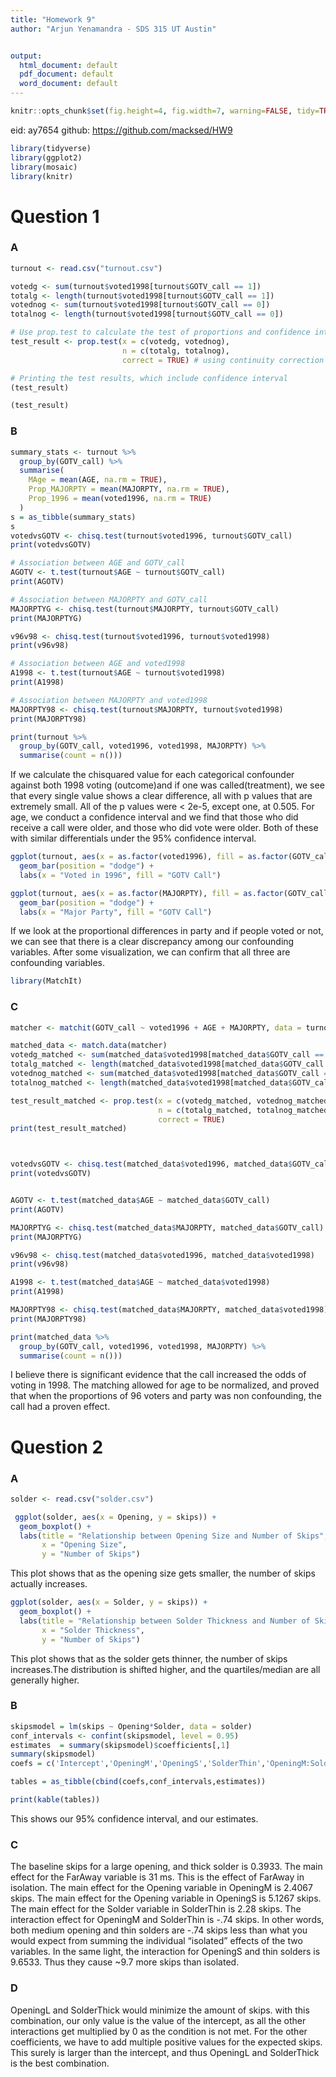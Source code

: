 ---
title: "Homework 9"
author: "Arjun Yenamandra - SDS 315 UT Austin"


output:
  html_document: default
  pdf_document: default
  word_document: default
---

```{r global_options, echo=FALSE}
knitr::opts_chunk$set(fig.height=4, fig.width=7, warning=FALSE, tidy=TRUE, tidy.opts=list(width.cutoff=60), warning = FALSE, message = FALSE)
```
eid: ay7654
github: [https://github.com/macksed/HW9](https://github.com/macksed/HW9)
```{r, echo=FALSE, results='hide'}
library(tidyverse)
library(ggplot2)
library(mosaic)
library(knitr)
```
# **Question 1**
### **A**
```{r, echo=FALSE, results='hide'}
turnout <- read.csv("turnout.csv")
```

```{r, echo=FALSE, results='hide'}
votedg <- sum(turnout$voted1998[turnout$GOTV_call == 1])
totalg <- length(turnout$voted1998[turnout$GOTV_call == 1])
votednog <- sum(turnout$voted1998[turnout$GOTV_call == 0])
totalnog <- length(turnout$voted1998[turnout$GOTV_call == 0])

# Use prop.test to calculate the test of proportions and confidence interval
test_result <- prop.test(x = c(votedg, votednog), 
                         n = c(totalg, totalnog),
                         correct = TRUE) # using continuity correction

# Printing the test results, which include confidence interval
(test_result)
```
```{r, echo=FALSE}
(test_result)
```


### **B**


```{r, echo=FALSE, results='hide'}
summary_stats <- turnout %>%
  group_by(GOTV_call) %>%
  summarise(
    MAge = mean(AGE, na.rm = TRUE),
    Prop_MAJORPTY = mean(MAJORPTY, na.rm = TRUE),
    Prop_1996 = mean(voted1996, na.rm = TRUE)
  )
s = as_tibble(summary_stats)
s
votedvsGOTV <- chisq.test(turnout$voted1996, turnout$GOTV_call)
print(votedvsGOTV)

# Association between AGE and GOTV_call
AGOTV <- t.test(turnout$AGE ~ turnout$GOTV_call)
print(AGOTV)

# Association between MAJORPTY and GOTV_call
MAJORPTYG <- chisq.test(turnout$MAJORPTY, turnout$GOTV_call)
print(MAJORPTYG)

v96v98 <- chisq.test(turnout$voted1996, turnout$voted1998)
print(v96v98)

# Association between AGE and voted1998
A1998 <- t.test(turnout$AGE ~ turnout$voted1998)
print(A1998)

# Association between MAJORPTY and voted1998
MAJORPTY98 <- chisq.test(turnout$MAJORPTY, turnout$voted1998)
print(MAJORPTY98)

print(turnout %>%
  group_by(GOTV_call, voted1996, voted1998, MAJORPTY) %>%
  summarise(count = n()))
```
If we calculate the chisquared value for each categorical confounder against both 1998 voting (outcome)and if one was called(treatment), we see that every single value shows a clear difference, all with p values that are extremely small. All of the p values were < 2e-5, except one, at 0.505. For age, we conduct a confidence interval and we find that those who did receive a call were older, and those who did vote were older. Both of these with similar differentials under the 95% confidence interval.

```{r, echo=FALSE, results='hide'}
ggplot(turnout, aes(x = as.factor(voted1996), fill = as.factor(GOTV_call))) +
  geom_bar(position = "dodge") +
  labs(x = "Voted in 1996", fill = "GOTV Call")
```

```{r, echo=FALSE, results='hide'}
ggplot(turnout, aes(x = as.factor(MAJORPTY), fill = as.factor(GOTV_call))) +
  geom_bar(position = "dodge") +
  labs(x = "Major Party", fill = "GOTV Call")
```
If we look at the proportional differences in party and if people voted or not, we can see that there is a clear discrepancy among our confounding variables. After some visualization, we can confirm that all three are confounding variables.
```{r, echo=FALSE, results='hide'}
library(MatchIt)
```

### **C**
```{r, echo=FALSE, results='hide'}
matcher <- matchit(GOTV_call ~ voted1996 + AGE + MAJORPTY, data = turnout, method = "nearest", ratio = 5)
```

```{r, echo=FALSE, results='hide'}
matched_data <- match.data(matcher)
votedg_matched <- sum(matched_data$voted1998[matched_data$GOTV_call == 1])
totalg_matched <- length(matched_data$voted1998[matched_data$GOTV_call == 1])
votednog_matched <- sum(matched_data$voted1998[matched_data$GOTV_call == 0])
totalnog_matched <- length(matched_data$voted1998[matched_data$GOTV_call == 0])
```

```{r, echo=FALSE, results='hide'}
test_result_matched <- prop.test(x = c(votedg_matched, votednog_matched), 
                                 n = c(totalg_matched, totalnog_matched),
                                 correct = TRUE)  
print(test_result_matched)



votedvsGOTV <- chisq.test(matched_data$voted1996, matched_data$GOTV_call)
print(votedvsGOTV)


AGOTV <- t.test(matched_data$AGE ~ matched_data$GOTV_call)
print(AGOTV)

MAJORPTYG <- chisq.test(matched_data$MAJORPTY, matched_data$GOTV_call)
print(MAJORPTYG)

v96v98 <- chisq.test(matched_data$voted1996, matched_data$voted1998)
print(v96v98)

A1998 <- t.test(matched_data$AGE ~ matched_data$voted1998)
print(A1998)

MAJORPTY98 <- chisq.test(matched_data$MAJORPTY, matched_data$voted1998)
print(MAJORPTY98)

print(matched_data %>%
  group_by(GOTV_call, voted1996, voted1998, MAJORPTY) %>%
  summarise(count = n()))
```
I believe there is significant evidence that the call increased the odds of voting in 1998. The matching allowed for age to be normalized, and proved that when the proportions of 96 voters and party was non confounding, the call had a proven effect.

# **Question 2**

### **A**

```{r, echo=FALSE, results='hide'}
solder <- read.csv("solder.csv")
```

```{r, echo=FALSE, results='hide'}
 ggplot(solder, aes(x = Opening, y = skips)) +
  geom_boxplot() +
  labs(title = "Relationship between Opening Size and Number of Skips",
       x = "Opening Size",
       y = "Number of Skips")

```





This plot shows that as the opening size gets smaller, the number of skips actually increases.
```{r, echo=FALSE, results='hide'}
ggplot(solder, aes(x = Solder, y = skips)) +
  geom_boxplot() +
  labs(title = "Relationship between Solder Thickness and Number of Skips",
       x = "Solder Thickness",
       y = "Number of Skips")

```





This plot shows that as the solder gets thinner, the number of skips increases.The distribution is shifted higher, and the quartiles/median are all generally higher.



### **B**
```{r, echo=FALSE, results='hide'}
skipsmodel = lm(skips ~ Opening*Solder, data = solder)
conf_intervals <- confint(skipsmodel, level = 0.95)
estimates  = summary(skipsmodel)$coefficients[,1]
summary(skipsmodel)
coefs = c('Intercept','OpeningM','OpeningS','SolderThin','OpeningM:SolderThin','OpeningS:SolderThin')

tables = as_tibble(cbind(coefs,conf_intervals,estimates))

```

```{r, echo=FALSE}
print(kable(tables))
```
This shows our 95% confidence interval, and our estimates.



### **C**
The baseline skips for a large opening, and thick solder is 0.3933.
The main effect for the FarAway variable is 31 ms. This is the effect of FarAway in isolation.
The main effect for the Opening variable in OpeningM is 2.4067 skips. The main effect for the Opening variable in OpeningS is 5.1267 skips. The main effect for the Solder variable in SolderThin is 2.28 skips. 
The interaction effect for OpeningM and SolderThin is -.74 skips. In other words, both medium opening and thin solders are -.74 skips less than what you would expect from summing the individual “isolated” effects of the two variables. In the same light, the interaction for OpeningS and thin solders is 9.6533. Thus they cause ~9.7 more skips than isolated.




### **D**
OpeningL and SolderThick would minimize the amount of skips. with this combination, our only value is the value of the intercept, as all the other interactions get multiplied by 0 as the condition is not met. For the other coefficients, we have to add multiple positive values for the expected skips. This surely is larger than the intercept, and thus OpeningL and SolderThick is the best combination.

```{r, echo=FALSE, results='hide'}

```

```{r, echo=FALSE, results='hide'}

```

```{r, echo=FALSE, results='hide'}

```

```{r, echo=FALSE, results='hide'}

```

```{r, echo=FALSE, results='hide'}

```

```{r, echo=FALSE, results='hide'}

```

```{r, echo=FALSE, results='hide'}

```











